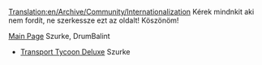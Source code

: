 [[Translation:en/Archive/Community/Internationalization]]
Kérek mindnkit aki nem fordít, ne szerkessze ezt az oldalt!
Köszönöm!

[[en/Hu/Main Page|Main Page]] Szurke, DrumBalint
* [[hu/Archive/OpenTTD/Transport Tycoon Deluxe|Transport Tycoon Deluxe]] Szurke